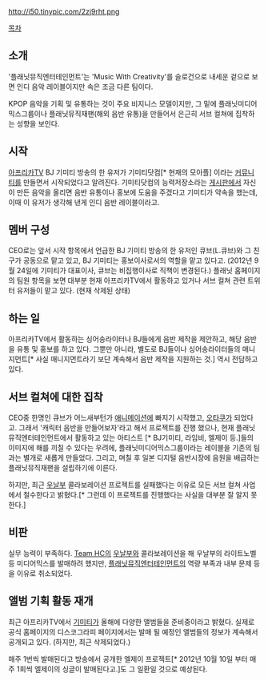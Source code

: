 http://i50.tinypic.com/2zj9rht.png

[[목차]]
== 소개 ==

'플래닛뮤직엔터테인먼트'는 'Music With Creativity'를 슬로건으로 내세운 겉으로 보면 인디 음악 레이블이지만 속은 조금 다른 팀이다.

KPOP 음악을 기획 및 유통하는 것이 주요 비지니스 모델이지만, 그 밑에 플래닛미디어믹스그룹이나 플래닛뮤직재팬(해외 음반 유통)을 만들어서 은근히 서브 컬쳐에 집착하는 성향을 보인다.


== 시작 ==

[[아프리카TV]] BJ 기미티 방송의 한 유저가 기미티닷컴[* 현재의 모아플] 이라는 [[커뮤니티]]를 만들면서 시작되었다고 알려진다. 기미티닷컴의 능력저장소라는 [[게시판]]에서 자신이 만든 음악을 올리면 음반 유통이나 홍보에 도움을 주겠다고 기미티가 약속을 했는데, 이때 이 유저가 생각해 낸게 인디 음반 레이블이라고. 

== 멤버 구성 ==

CEO로는 앞서 시작 항목에서 언급한 BJ 기미티 방송의 한 유저인 큐브(L.큐브)와 그 친구가 공동으로 맡고 있고, BJ 기미티는 홍보이사로서의 역할을 맡고 있다고. (2012년 9월 24일에 기미티가 대표이사, 큐브는 비집행이사로 직책이 변경된다.) 플래닛 홈페이지의 팀원 항목을 보면 대부분 현재 아프리카TV에서 활동하고 있거나 서브 컬쳐 관련 트위터 유저들이 맡고 있다. (현재 삭제된 상태)

== 하는 일 ==

아프리카TV에서 활동하는 싱어송라이터나 BJ들에게 음반 제작을 제안하고, 해당 음반을 유통 및 홍보를 하고 있다. 그뿐만 아니라, 별도로 BJ들이나 싱어송라이터들의 매니지먼트[* 사실 매니지먼트라기 보단 계속해서 음반 제작을 지원하는 것.] 역시 전담하고 있다.

== 서브 컬쳐에 대한 집착 ==

CEO중 한명인 큐브가 어느새부턴가 [[애니메이션]]에 빠지기 시작했고, [[오타쿠]]가 되었다고. 그래서 '캐릭터 음반을 만들어보자'라고 해서 프로젝트를 진행 했으나, 현재 플래닛뮤직엔터테인먼트에서 활동하고 있는 아티스트 [* BJ기미티, 라임비, 엘제이 등.]들의 이미지에 해를 끼칠 수 있다는 우려에, 플래닛미디어믹스그룹이라는 레이블을 기존의 팀과는 별개로 새롭게 만들었다. 그리고, 며칠 후 일본 디지털 음반시장에 음원을 배급하는 플래닛뮤직재팬을 설립하기에 이른다.

하지만, 최근 [[우날부]] 콜라보레이션 프로젝트를 실패했다는 이유로 모든 서브 컬쳐 사업에서 철수한다고 밝혔다.[* 그런데 이 프로젝트를 진행했다는 사실을 대부분 잘 알지 못한다.]

== 비판 ==

실무 능력이 부족하다. [[Team HC]]의 [[우날부]]와 콜라보레이션을 해 우날부의 라이트노벨 등 미디어믹스를 발매하려 했지만, [[플래닛뮤직엔터테인먼트]]의 역량 부족과 내부 문제 등을 이유로 취소되었다.

== 앨범 기획 활동 재개 ==

최근 아프리카TV에서 [[기미티]]가 올해에 다양한 앨범들을 준비중이라고 밝혔다. 실제로 공식 홈페이지의 디스코그라피 페이지에서는 발매 될 예정인 앨범들의 정보가 계속해서 공개되고 있다. (하지만, 최근 삭제되었다.)

매주 1번씩 발매된다고 방송에서 공개한 엘제이 프로젝트[* 2012년 10월 10일 부터 매주 1회씩 엘제이의 싱글이 발매된다고.]도 그 일환일 것으로 예상된다.
